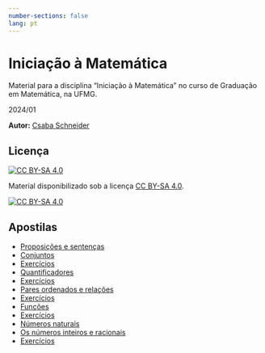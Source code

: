 ```yaml
---
number-sections: false
lang: pt
---
```


# Iniciação à Matemática {.unnumbered}

Material para a disciplina "Iniciação à Matemática" no curso de Graduação em Matemática, na UFMG. 

2024/01


**Autor:** [Csaba Schneider](https://schcs.github.io/WP/)

## Licença

[![CC BY-SA 4.0][cc-by-sa-shield]{fig-align="left"}][cc-by-sa]

Material disponibilizado sob a licença
[CC BY-SA 4.0][cc-by-sa].

[![CC BY-SA 4.0][cc-by-sa-image]{fig-align="left"}][cc-by-sa]

[cc-by-sa]: http://creativecommons.org/licenses/by-sa/4.0/
[cc-by-sa-image]: https://licensebuttons.net/l/by-sa/4.0/88x31.png
[cc-by-sa-shield]: https://img.shields.io/badge/License-CC%20BY--SA%204.0-lightgrey.svg

## Apostilas

- [Proposições e sentenças](prop.qmd) 
- [Conjuntos](conjuntos.qmd)
- [Exercícios](ex1.qmd)
- [Quantificadores](quant.qmd)
- [Exercícios](ex2.qmd)
- [Pares ordenados e relações](relations.qmd)
- [Exercícios](ex3.qmd)
- [Funções](functions.qmd)
- [Exercícios](ex4.qmd)
- [Números naturais](naturais.qmd)
- [Os números inteiros e racionais](int_rat.qmd)
- [Exercícios](ex5.qmd)
